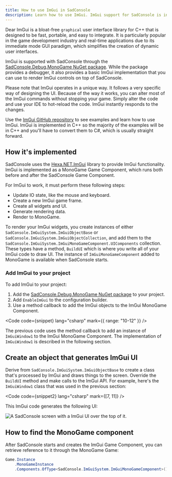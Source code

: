 ```yaml
---
title: How to use ImGui in SadConsole
description: Learn how to use ImGui. ImGui support for SadConsole is included in the the debugger package, which only works with MonoGame.
---
```



Dear ImGui is a bloat-free `graphical` user interface library for C++ that is designed to be fast, portable, and easy to integrate. It is particularly popular in the game development industry and real-time applications due to its immediate mode GUI paradigm, which simplifies the creation of dynamic user interfaces.

ImGui is supported with SadConsole through the [SadConsole.Debug.MonoGame NuGet package](https://www.nuget.org/packages/SadConsole.Debug.MonoGame/). While the package provides a debugger, it also provides a basic ImGui implementation that you can use to render ImGui controls on top of SadConsole.

Please note that ImGui operates in a unique way. It follows a very specific way of designing the UI. Because of the way it works, you can alter most of the ImGui commands without stopping your game. Simply alter the code and use your IDE to hot-reload the code. ImGui instantly responds to the changes.

Use the [ImGui GitHub repository](https://github.com/ocornut/imgui) to see examples and learn how to use ImGui. ImGui is implemented in C++ so the majority of the examples will be in C++ and you'll have to convert them to C#, which is usually straight forward.

## How it's implemented

SadConsole uses the [Hexa.NET.ImGui](https://github.com/HexaEngine/Hexa.NET.ImGui) library to provide ImGui functionality. ImGui is implemented as a MonoGame Game Component, which runs both before and after the SadConsole Game Component.

For ImGui to work, it must perform these following steps:

- Update IO state, like the mouse and keyboard.
- Create a new ImGui game frame.
- Create all widgets and UI.
- Generate rendering data.
- Render to MonoGame.

To render your ImGui widgets, you create instances of either `SadConsole.ImGuiSystem.ImGuiObjectBase` or `SadConsole.ImGuiSystem.ImGuiObjectCollection`, and add them to the `SadConsole.ImGuiSystem.ImGuiMonoGameComponent.UIComponents` collection. These types have a method, `BuildUI` which is where you write all of your ImGui code to draw UI. The instance of `ImGuiMonoGameComponent` added to MonoGame is available when SadConsole starts.

### Add ImGui to your project

To add ImGui to your project:

01. Add the [SadConsole.Debug.MonoGame NuGet package](https://www.nuget.org/packages/SadConsole.Debug.MonoGame/) to your project.
01. Add `EnableImGui` to the configuration builder.
01. Use a method callback to add the ImGui objects to the ImGui MonoGame Component.


<Code code={snippet} lang="csharp" mark={{ range: "10-12" }} />

The previous code uses the method callback to add an instance of `ImGuiWindow1` to the ImGui MonoGame Component. The implementation of `ImGuiWindow1` is described in the following section.

## Create an object that generates ImGui UI

Derive from `SadConsole.ImGuiSystem.ImGuiObjectBase` to create a class that's processed by ImGui and draws things to the screen. Override the `BuildUI` method and make calls to the ImGui API. For example, here's the `ImGuiWindow1` class that was used in the previous section:


<Code code={snippet2} lang="csharp" mark={[7, 11]} />

This ImGui code generates the following UI:

![A SadConsole screen with a ImGui UI over the top of it.](images/how-to-use-imgui/example.png)

## How to find the MonoGame component

After SadConsole starts and creates the ImGui Game Component, you can retrieve reference to it through the MonoGame Game:

```csharp
Game.Instance
    .MonoGameInstance
    .Components.OfType<SadConsole.ImGuiSystem.ImGuiMonoGameComponent>().First()
```
